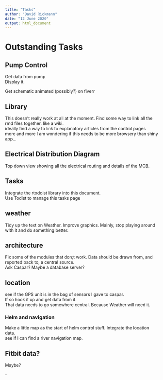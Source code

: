 ```yaml
---
title: "Tasks"
author: "David Rickmann"
date: "12 June 2020"
output: html_document
---
```


# Outstanding Tasks

## Pump Control

Get data from pump.   
Display it.   

Get schematic animated (possibly?) on fiverr   

## Library

This doesn't really work at all at the moment.
Find some way to link all the rmd files together. like a wiki.    
ideally find a way to link to explanatory articles from the control pages   
more and more I am wondering if this needs to be more browsery than shiny app...   

## Electrical Distribution Diagram

Top down view showing all the electrical routing and details of the MCB.




## Tasks

Integrate the rtodoist library into this document.    
Use Todist to manage this tasks page   

## weather

Tidy up the text on Weather.
Improve graphics.
Mainly, stop playing around with it and do something better.


## architecture

Fix some of the modules that don;t work.
Data should be drawn from, and reported back to, a central source.   
Ask Caspar? Maybe a database server?   


## location

see if the GPS unit is in the bag of sensors I gave to caspar.    
If so hook it up and get data from it.   
That data needs to go somewhere central. Because Weather will need it.   

### Helm and navigation

Make a little map as the start of helm control stuff. Integrate the location data.   
see if I can find a river navigation map.   

## Fitbit data?

Maybe?


--



